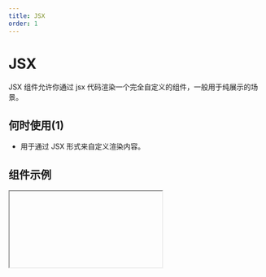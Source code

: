 ```yaml
---
title: JSX
order: 1
---
```


# JSX

JSX 组件允许你通过 jsx 代码渲染一个完全自定义的组件，一般用于纯展示的场景。

## 何时使用(1)

- 用于通过 JSX 形式来自定义渲染内容。

## 组件示例


<Iframe url="https://www.aliwork.com/developer/jsx-v2?isRenderNav=false" />

## 组件属性


<AttrTable
  dataSource={[
    {
      code: 'render',
      type: '() => ReactNode',
      default: '-',
      desc: '展示内容，可直接返回JSX代码',
    },
  ]}
/>
